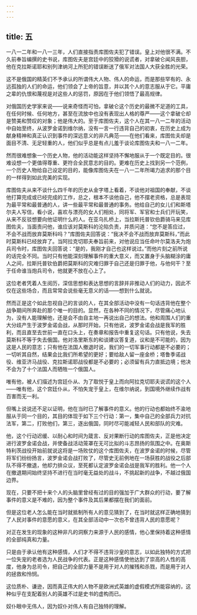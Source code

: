 ```yaml
---
---
---
```

title: 五
---



一八一二年和一八一三年，人们直接指责库图佐夫犯了错误。皇上对他很不满。不久前奉旨编撰的史书说，库图佐夫是宫廷中的狡猾的说谎者，对拿破仑闻风丧胆，他在克拉斯诺耶和别列津纳河上所犯的错误断送了俄军对法国人大获全胜的光荣。

这不是俄国的精英们不予承认的所谓伟大人物、伟人的命运，而是那些罕有的、永远孤独的人们的命运，他们领会了上帝的旨意，并以其个人的意志服从于它。平庸之辈的仇恨和蔑视是对这些人的惩罚，原因在于他们领悟了最高规律。

对俄国历史学家来说——说来奇怪而可怕，拿破仑这个历史的最微不足道的工具，在任何时候、任何地方，甚至在流放中也没有表现出人格的尊严——这个拿破仑却是赞美和赞叹的对象；他是伟大的。至于库图佐夫，这个人在其一八一二年的活动中自始至终，从波罗金诺到维尔纳，没有一言一行违背自己的初衷，在历史上成为献身精神和真正认识到事件的深远意义的非凡典范——在他们看来，库图佐夫却是面目不清、无足轻重的人，他们似乎总是有点儿羞于谈论库图佐夫和一八一二年。

然而很难想象一个历史人物，他的活动能这样坚持不懈地服从于一个既定目的。很难设想一个更值得尊重、更符合全民意志的目的。更难在历史上找到另一个范例，一个历史人物给自己设定的目的，能像库图佐夫在一八一二年所竭力追求的那个目的一样得到如此完美的实现。

库图佐夫从来不谈什么四千年的历史从金字塔上看着，不谈他对祖国的奉献，不谈他打算完成或已经完成的工作，总之，根本不谈他自己，他不摆老资格，总是表现为最平常和最普通的人，讲一些最平常和最普通的事务。他给自己的女儿们和斯塔尔夫人写信，看小说，喜欢与漂亮的女人们相处，同将军、军官和士兵们开玩笑，从来不反驳想要向他证明什么的人。在亚乌扎桥上，当拉斯托普钦伯爵骑马来见库图佐夫，当面责问他，谁应该对莫斯科的沦陷负责，并质问道：“您不是答应过，不会不战而放弃莫斯科吗？”库图佐夫回答说：“我决不会不战而放弃莫斯科，”而此时莫斯科已经放弃了。当阿拉克切耶夫奉旨前来，对他说应当任命叶尔莫洛夫为炮兵司令时，库图佐夫回答说：“是的，我刚才自己也这样说过。”而他片刻之前所说的话完全不同。当时只有他能深刻理解事件的重大意义，而又置身于头脑糊涂的庸人之间，拉斯托普钦伯爵把莫斯科的灾难归罪于自己还是归罪于他，与他何干？至于任命谁当炮兵司令，他就更不放在心上了。

这位老者凭着人生阅历，深信思想和表达思想的言辞并非推动人们的动力，因此不仅在这些场合，而且常常会说些毫无意义的话——想到什么就说。

然而正是这个如此忽视自己的言谈的人，在其全部活动中没有一句话违背他在整个战争期间所奔赴的那个唯一的目的。显然，在各种不同的情况下，尽管痛心地认为，没有人能理解他，还是会不由自主地一再说出自己的想法。他和周围人们的重大分歧产生于波罗金诺会战，从那时开始，只有他说，波罗金诺会战是我军的胜利，而且直至去世前一直在口头上，在奏章和报告中重复这句话。只有他说，失去莫斯科不等于失去俄国。他对洛里斯东的和谈建议答复道，议和是不可能的，因为这是人民的意志；只有他在法国人撤退时说，我们的一切军事行动都是不必要的；一切听其自然，结果会比我们所希望的更好；要给敌人留一座金桥；塔鲁季诺战役、维亚济马战役、克拉斯诺耶战役都是不必要的；必须留有兵力直抵边境；他决不会为了十个法国人而牺牲一个俄国人。

唯有他，被人们描述为宫廷仆从、为了取悦于皇上而向阿拉克切耶夫说谎的这个人——唯有他，这个宫廷仆从，不怕失宠于皇上，在维尔纳说，到国境外继续作战有百害而无一利。

但嘴上说说还不足以证明，他在当时已了解事件的意义。他的行动也都始终不渝地服从于同一个目的，其目的体现于如下三个行动：第一，集中自己的全部兵力对抗法军，第二，打败他们，第三，逐出俄国，同时尽可能减轻人民和部队的灾难。

他，这个行动迟缓、以耐心和时间为箴言、反对果断行动的库图佐夫，正是他决定进行波罗金诺会战，并使备战活动笼罩在无可比拟的斗志昂扬的氛围之中。在奥斯特利茨战役开始前就说这将是一场败仗的这个库图佐夫，在波罗金诺的时候，尽管将军们纷纷扬言，波罗金诺会战打败了，尽管史无前例地在一场获胜的战役之后部队不得不撤退，他却力排众议，至死都认定波罗金诺会战是我军的胜利。他一个人在撤退期间始终坚持不进行在当时毫无益处的战斗，不挑起新的战争，不越过俄国边界。

现在，只要不把十来个人的头脑里曾经有过的目的强加于广大群众的行动，要了解事件的意义是不难的，因为整个事件及其后果都摆在我们的面前。

但是这位老人怎么能在当时就抵制所有人的意见猜到了，在当时就这样正确地猜到了人民对事件的意愿的意义，在其全部活动中一次也不曾违背人民的意愿呢？

对正在发生的现象的这种非凡的洞察力来源于人民的感情，他心里保持着这种感情的全部纯真和力量。

只是由于承认他有这种感情，人们才不得不违背沙皇的意志，以如此独特的方式把一位失宠的老者选为人民战争的代表。正是这种感情使他达到了崇高的人性的高度，他身为总司令，把自己的全部力量不是用于对人的摧残和杀戮，而是用于对人的拯救和怜悯。

这位质朴、谦逊，因而真正伟大的人物不是欧洲式英雄的虚假模式所能容纳的，这种似乎在支配着别人的英雄不过是史书的虚构而已。

奴仆眼中无伟人，因为奴仆对伟人有自己独特的理解。